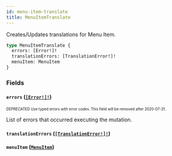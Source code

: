 ```yaml
---
id: menu-item-translate
title: MenuItemTranslate
---
```


Creates/Updates translations for Menu Item.

```graphql
type MenuItemTranslate {
  errors: [Error!]!
  translationErrors: [TranslationError!]!
  menuItem: MenuItem
}
```

### Fields

#### `errors` ([`[Error!]!`](/developer/api-reference/objects/error.mdx))

<sub><sup><span className="deprecatedTag">DEPRECATED</span> Use typed errors with error codes. This field will be removed after 2020-07-31.</sup></sub>

List of errors that occurred executing the mutation.

#### `translationErrors` ([`[TranslationError!]!`](/developer/api-reference/objects/translation-error.mdx))

#### `menuItem` ([`MenuItem`](/developer/api-reference/objects/menu-item.mdx))
